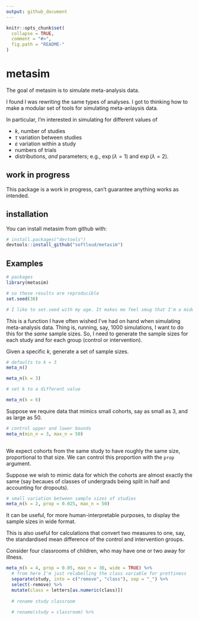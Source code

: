 ```yaml
---
output: github_document
---
```


<!-- README.md is generated from README.Rmd. Please edit that file -->

```r
knitr::opts_chunk$set(
  collapse = TRUE,
  comment = "#>",
  fig.path = "README-"
)
```

# metasim

The goal of metasim is to simulate meta-analysis data. 

I found I was rewriting the same types of analyses. I got to thinking how to make a modular set of tools for simulating meta-anlaysis data. 

In particular, I'm interested in simulating for different values of 

- $k$, number of studies
- $\tau$ variation between studies
- $\varepsilon$ variation within a study
- numbers of trials
- distributions, _and_ parameters; e.g., $\exp(\lambda = 1)$ and $\exp(\lambda = 2)$. 

## work in progress

This package is a work in progress, can't guarantee anything works as intended.  

## installation

You can install metasim from github with:

```r
# install.packages("devtools")
devtools::install_github("softloud/metasim")
```

## Examples

```r
# packages
library(metasim)

# so these results are reproducible
set.seed(38) 

# I like to set.seed with my age. It makes me feel smug that I'm a middle-aged woman who codes. 

```


This is a function I have often wished I've had on hand when simulating meta-analysis data. Thing is, running, say, 1000 simulations, I want to do this for the _same_ sample sizes. So, I need to generate the sample sizes for each study and for each group (control or intervention).   

Given a specific $k$, generate a set of sample sizes. 

```r

# defaults to k = 3
meta_n()

meta_n(k = 3)

# set k to a different value

meta_n(k = 6) 


```

Suppose we require data that mimics small cohorts, say as small as 3, and as large as 50. 

```r
# control upper and lower bounds
meta_n(min_n = 3, max_n = 50)
 
```

We expect cohorts from the same study to have roughly the same size, proportional to that size. We can control this proportion with the `prop` argument.

Suppose we wish to mimic data for which the cohorts are almost exactly the same (say becaues of classes of undergrads being split in half and accounting for dropouts).

```r
# small variation between sample sizes of studies
meta_n(k = 2, prop = 0.025, max_n = 50)

```

It can be useful, for more human-interpretable purposes, to display the sample sizes in wide format. 

This is also useful for calculations that convert two measures to one, say, the standardised mean difference of the control and intervention groups. 

Consider four classrooms of children, who may have one or two away for illness.

```r
meta_n(k = 4, prop = 0.05, max_n = 30, wide = TRUE) %>%
  # from here I'm just relabelling the class variable for prettiness
  separate(study, into = c("remove", "class"), sep = "_") %>% 
  select(-remove) %>% 
  mutate(class = letters[as.numeric(class)])
  
  # rename study classroom
   
  # rename(study = classroom) %>% 
```

